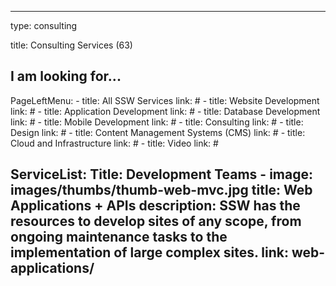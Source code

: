 ---

type: consulting

title: Consulting Services (63)

## I am looking for...

PageLeftMenu:
    - title: All SSW Services
      link: #
    - title: Website Development
      link: #
    - title: Application Development
      link: #
    - title: Database Development
      link: #
    - title: Mobile Development
      link: #
    - title: Consulting
      link: #
    - title: Design
      link: #
    - title: Content Management Systems (CMS)
      link: #
    - title: Cloud and Infrastructure
      link: #
    - title: Video
      link: #

ServiceList: 
    Title: Development Teams
        - image: images/thumbs/thumb-web-mvc.jpg
        title: Web Applications + APIs
        description: SSW has the resources to develop sites of any scope, from ongoing maintenance tasks to the implementation of large complex sites.
        link: web-applications/
---